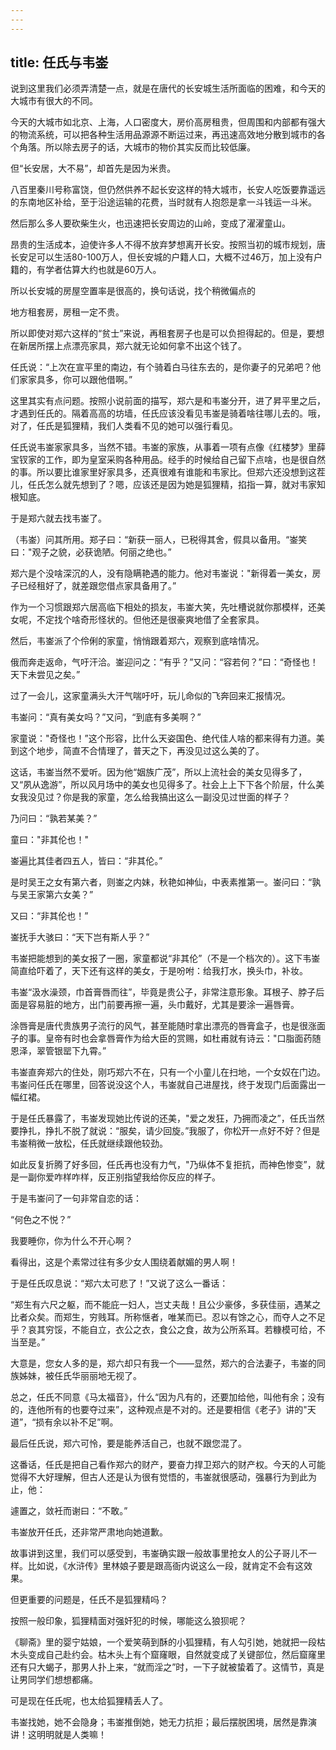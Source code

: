 ```yaml
---
---
---
```

title: 任氏与韦崟
---




说到这里我们必须弄清楚一点，就是在唐代的长安城生活所面临的困难，和今天的大城市有很大的不同。

今天的大城市如北京、上海，人口密度大，房价高房租贵，但周围和内部都有强大的物流系统，可以把各种生活用品源源不断运过来，再迅速高效地分散到城市的各个角落。所以除去房子的话，大城市的物价其实反而比较低廉。

但“长安居，大不易”，却首先是因为米贵。

八百里秦川号称富饶，但仍然供养不起长安这样的特大城市，长安人吃饭要靠遥远的东南地区补给，至于沿途运输的花费，当时就有人抱怨是拿一斗钱运一斗米。

然后那么多人要砍柴生火，也迅速把长安周边的山岭，变成了濯濯童山。

昂贵的生活成本，迫使许多人不得不放弃梦想离开长安。按照当初的城市规划，唐长安足可以生活80-100万人，但长安城的户籍人口，大概不过46万，加上没有户籍的，有学者估算大约也就是60万人。

所以长安城的房屋空置率是很高的，换句话说，找个稍微偏点的

地方租套房，房租一定不贵。

所以即使对郑六这样的“贫士”来说，再租套房子也是可以负担得起的。但是，要想在新居所摆上点漂亮家具，郑六就无论如何拿不出这个钱了。

任氏说：“上次在宣平里的南边，有个骑着白马往东去的，是你妻子的兄弟吧？他们家家具多，你可以跟他借啊。”

这里其实有点问题。按照小说前面的描写，郑六是和韦崟分开，进了昇平里之后，才遇到任氏的。隔着高高的坊墙，任氏应该没看见韦崟是骑着啥往哪儿去的。哦，对了，任氏是狐狸精，我们人类看不见的她可以强行看见。

任氏说韦崟家家具多，当然不错。韦崟的家族，从事着一项有点像《红楼梦》里薛宝钗家的工作，即为皇室采购各种用品。经手的时候给自己留下点啥，也是很自然的事。所以要比谁家里好家具多，还真很难有谁能和韦家比。但郑六还没想到这茬儿，任氏怎么就先想到了？嗯，应该还是因为她是狐狸精，掐指一算，就对韦家知根知底。

于是郑六就去找韦崟了。

（韦崟）问其所用。郑子曰：“新获一丽人，已税得其舍，假具以备用。“崟笑曰："观子之貌，必获诡陋。何丽之绝也。”

郑六是个没啥深沉的人，没有隐瞒艳遇的能力。他对韦崟说："新得着一美女，房子已经租好了，就差跟您借点家具备用了。”

作为一个习惯跟郑六居高临下相处的损友，韦崟大笑，先吐槽说就你那模样，还美女呢，不定找个啥奇形怪状的。但他还是很豪爽地借了全套家具。

然后，韦崟派了个伶俐的家童，悄悄跟着郑六，观察到底啥情况。

俄而奔走返命，气吁汗洽。崟迎问之：“有乎？”又问：“容若何？”曰：“奇怪也！天下未尝见之矣。”

过了一会儿，这家童满头大汗气喘吁吁，玩儿命似的飞奔回来汇报情况。

韦崟问：“真有美女吗？”又问，“到底有多美啊？”

家童说："奇怪也！”这个形容，比什么天姿国色、绝代佳人啥的都来得有力道。美到这个地步，简直不合情理了，普天之下，再没见过这么美的了。

这话，韦崟当然不爱听。因为他“姻族广茂”，所以上流社会的美女见得多了，又“夙从逸游”，所以风月场中的美女也见得多了。社会上上下下各个阶层，什么美女我没见过？你是我的家童，怎么给我搞出这么一副没见过世面的样子？

乃问曰：“孰若某美？”

童曰："非其伦也！"

崟遍比其佳者四五人，皆曰：“非其伦。”

是时吴王之女有第六者，则崟之内妹，秋艳如神仙，中表素推第一。崟问曰：“孰与吴王家第六女美？”

又曰：“非其伦也！”

崟抚手大骇曰：“天下岂有斯人乎？”

韦崟把能想到的美女报了一圈，家童都说“非其伦”（不是一个档次的）。这下韦崟简直给吓着了，天下还有这样的美女，于是吩咐：给我打水，换头巾，补妆。

韦崟“汲水澡颈，巾首膏唇而往”，毕竟是贵公子，非常注意形象。耳根子、脖子后面是容易脏的地方，出门前要再擦一遍，头巾戴好，尤其是要涂一遍唇膏。

涂唇膏是唐代贵族男子流行的风气，甚至能随时拿出漂亮的唇膏盒子，也是很涨面子的事。皇帝有时也会拿唇膏作为给大臣的赏赐，如杜甫就有诗云："口脂面药随恩泽，翠管银罂下九霄。”

韦崟直奔郑六的住处，刚巧郑六不在，只有一个小童儿在扫地，一个女奴在门边。韦崟问任氏在哪里，回答说没这个人，韦崟就自己进屋找，终于发现门后面露出一幅红裙。

于是任氏暴露了，韦崟发现她比传说的还美，"爱之发狂，乃拥而凌之”，任氏当然要挣扎，挣扎不脱了就说：“服矣，请少回旋。”我服了，你松开一点好不好？但是韦崟稍微一放松，任氏就继续跟他较劲。

如此反复折腾了好多回，任氏再也没有力气，"乃纵体不复拒抗，而神色惨变”，就是一副你爱咋样咋样，反正别指望我给你反应的样子。

于是韦崟问了一句非常自恋的话：

“何色之不悦？”

我要睡你，你为什么不开心啊？

看得出，这是个素常过往有多少女人围绕着献媚的男人啊！

于是任氏叹息说：“郑六太可悲了！”又说了这么一番话：

“郑生有六尺之躯，而不能庇一妇人，岂丈夫哉！且公少豪侈，多获佳丽，遇某之比者众矣。而郑生，穷贱耳。所称惬者，唯某而已。忍以有馀之心，而夺人之不足乎？哀其穷馁，不能自立，衣公之衣，食公之食，故为公所系耳。若糠模可给，不当至是。”

大意是，您女人多的是，郑六却只有我一个——显然，郑六的合法妻子，韦崟的同族姊妹，被任氏华丽丽地无视了。

总之，任氏不同意《马太福音》，什么“因为凡有的，还要加给他，叫他有余；没有的，连他所有的也要夺过来”，这种观点是不对的。还是要相信《老子》讲的"天道”，“损有余以补不足”啊。

最后任氏说，郑六可怜，要是能养活自己，也就不跟您混了。

这番话，任氏是把自己看作郑六的财产，要奋力捍卫郑六的财产权。今天的人可能觉得不大好理解，但古人还是认为很有觉悟的，韦崟就很感动，强暴行为到此为止，他：

遽置之，敛衽而谢曰：“不敢。”

韦崟放开任氏，还非常严肃地向她道歉。

故事讲到这里，我们可以感受到，韦崟确实跟一般故事里抢女人的公子哥儿不一样。比如说，《水浒传》里林娘子要是跟高衙内说这么一段，就肯定不会有这效果。

但更重要的问题是，任氏不是狐狸精吗？

按照一般印象，狐狸精面对强奸犯的时候，哪能这么狼狈呢？

《聊斋》里的婴宁姑娘，一个爱笑萌到酥的小狐狸精，有人勾引她，她就把一段枯木头变成自己赴约会。枯木头上有个窟窿眼，自然就变成了关键部位，然后窟窿里还有只大蝎子，那男人扑上来，“就而淫之”时，一下子就被蛰着了。这情节，真是让男同学们想想都痛。

可是现在任氏呢，也太给狐狸精丢人了。

韦崟找她，她不会隐身；韦崟推倒她，她无力抗拒；最后摆脱困境，居然是靠演讲！这明明就是人类嘛！